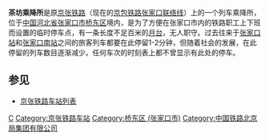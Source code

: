 {{unreferenced|time=2018-11-20T00:45:14+00:00}}
{{Infobox China railway station 
|车站名称 = 茶坊乘降所
|图片 = 茶坊乘降所.JPG|thumb|Chafang Transfer Station,Zhangjiakou ,Hebei,China.
|车站地址 = {{PRC}}[[河北省|河北省]][[张家口市|张家口市]][[桥东区_(张家口市)|桥东区]]铁道西路
|线路 = [[京包铁路张家口联络线|京包铁路张家口联络线]]
|车站等级 = [[招呼站|乘降所]]
}}

{{coord|40|47|30.39|N|114|52|58.76|E|type:landmark|display=title}}

'''茶坊乘降所'''是原[[京张铁路|京张铁路]]（现在的[[京包铁路|京包铁路]][[京包铁路张家口联络线|张家口联络线]]）上的一个列车乘降所，位于[[中华人民共和国|中国]][[河北省|河北省]][[张家口市|张家口市]][[桥东区_(张家口市)|桥东区]]境内，是为了方便在张家口市内的铁路职工上下班而设置的临时停车点，有一条长度不足百米的[[月台|月台]]，无人职守。过去往来于[[张家口站_(1909年通车)|张家口站]]和[[张家口站|张家口南站]]之间的旅客列车都要在此停留1-2分钟，但随着社会的发展，在此停留的列车数目逐渐减少。任何车次的时刻表上都不曾显示有此处的停车。

==参见==
*[[京张铁路车站列表|京张铁路车站列表]]

{{start rail box}}
{{s-inop|[[张家口站|张家口南站]]|连接[[京包铁路|京包铁路]]}}
{{s-line|[[京张铁路|京张铁路]]<br>[[张家口铁路|张家口铁路]]}}
{{s-inop|<del>[[张家口站_(1909年通车)|张家口站]]</del>|本线终点}}
{{end box}}

{{张家口线}}

{{中國鐵路小作品}}
{{Railwaystation-stub}}

[[Category:张家口市铁路车站|C]]
[[Category:京张铁路车站|Category:京张铁路车站]]
[[Category:桥东区_(张家口市)|Category:桥东区 (张家口市)]]
[[Category:中国铁路北京局集团有限公司|Category:中国铁路北京局集团有限公司]]